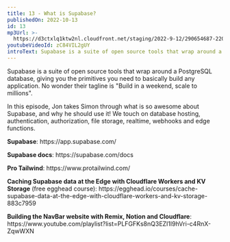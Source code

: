 ```yaml
---
title: 13 - What is Supabase?
publishedOn: 2022-10-13
id: 13
mp3Url: >-
  https://d3ctxlq1ktw2nl.cloudfront.net/staging/2022-9-12/290654687-22050-1-9e0574f91c83.m4a
youtubeVideoId: zC84VIL2gUY
introText: Supabase is a suite of open source tools that wrap around a PostgreSQL database, giving you the primitives you need to basically build any application. No wonder their tagline is "Build in a weekend, scale to millions".
---
```


Supabase is a suite of open source tools that wrap around a PostgreSQL database, giving you the primitives you need to basically build any application. No wonder their tagline is "Build in a weekend, scale to millions".

In this episode, Jon takes Simon through what is so awesome about Supabase, and why he should use it! We touch on database hosting, authentication, authorization, file storage, realtime, webhooks and edge functions.

**Supabase**: https\://app.supabase.com/

**Supabase docs**: https\://supabase.com/docs

**Pro Tailwind**: https\://www\.protailwind.com/

**Caching Supabase data at the Edge with Cloudflare Workers and KV Storage** (free egghead course): https\://egghead.io/courses/cache-supabase-data-at-the-edge-with-cloudflare-workers-and-kv-storage-883c7959

**Building the NavBar website with Remix, Notion and Cloudflare**: https\://www\.youtube.com/playlist?list=PLFGFKs8nQ3EZI1l9hVri-c4RnX-ZqwWXN
